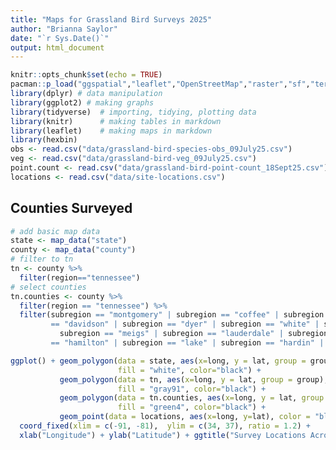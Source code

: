 ```yaml
---
title: "Maps for Grassland Bird Surveys 2025"
author: "Brianna Saylor"
date: "`r Sys.Date()`"
output: html_document
---
```


```r
knitr::opts_chunk$set(echo = TRUE)
pacman::p_load("ggspatial","leaflet","OpenStreetMap","raster","sf","terra","terrainr","tidyterra","tidyverse", "maps")
library(dplyr) # data manipulation
library(ggplot2) # making graphs
library(tidyverse)  # importing, tidying, plotting data
library(knitr)      # making tables in markdown
library(leaflet)    # making maps in markdown 
library(hexbin)
obs <- read.csv("data/grassland-bird-species-obs_09July25.csv")
veg <- read.csv("data/grassland-bird-veg_09July25.csv")
point.count <- read.csv("data/grassland-bird-point-count_18Sept25.csv")
locations <- read.csv("data/site-locations.csv")
```

## Counties Surveyed 

```r
# add basic map data
state <- map_data("state")
county <- map_data("county")
# filter to tn
tn <- county %>% 
  filter(region=="tennessee")
# select counties
tn.counties <- county %>% 
  filter(region == "tennessee") %>% 
  filter(subregion == "montgomery" | subregion == "coffee" | subregion == "stewart" | subregion == "hickman" | subregion 
         == "davidson" | subregion == "dyer" | subregion == "white" | subregion == "cumberland" | subregion == "rhea" | 
           subregion == "meigs" | subregion == "lauderdale" | subregion == "knox" | subregion == "lawrence" | subregion 
         == "hamilton" | subregion == "lake" | subregion == "hardin" | subregion == "fayette" | subregion == "monroe")
```

```r
ggplot() + geom_polygon(data = state, aes(x=long, y = lat, group = group),
                        fill = "white", color="black") + 
           geom_polygon(data = tn, aes(x=long, y = lat, group = group),
                        fill = "gray91", color="black") + 
           geom_polygon(data = tn.counties, aes(x=long, y = lat, group = group),
                        fill = "green4", color="black") +
           geom_point(data = locations, aes(x=long, y=lat), color = "black") + 
  coord_fixed(xlim = c(-91, -81),  ylim = c(34, 37), ratio = 1.2) + 
  xlab("Longitude") + ylab("Latitude") + ggtitle("Survey Locations Across TN")
```

